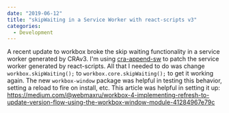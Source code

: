 ```yaml
---
date: "2019-06-12"
title: "skipWaiting in a Service Worker with react-scripts v3"
categories:
  - Development
---
```


A recent update to workbox broke the skip waiting functionality in a service worker generated by CRAv3. 
I'm using [cra-append-sw](https://www.npmjs.com/package/cra-append-sw) to patch the service worker generated by react-scripts.
All that I needed to do was change `workbox.skipWaiting();` to `workbox.core.skipWaiting();` to get it working again. The new `workbox-window` package was helpful in testing this behavior, setting a reload to fire on install, etc. This article was helpful in setting it up: https://medium.com/@webmaxru/workbox-4-implementing-refresh-to-update-version-flow-using-the-workbox-window-module-41284967e79c
